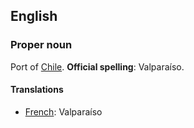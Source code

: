 ==English==

===Proper noun===

Port of [[Chile]].  '''Official spelling''': Valparaíso.

====Translations====

*[[French]]: Valparaíso
